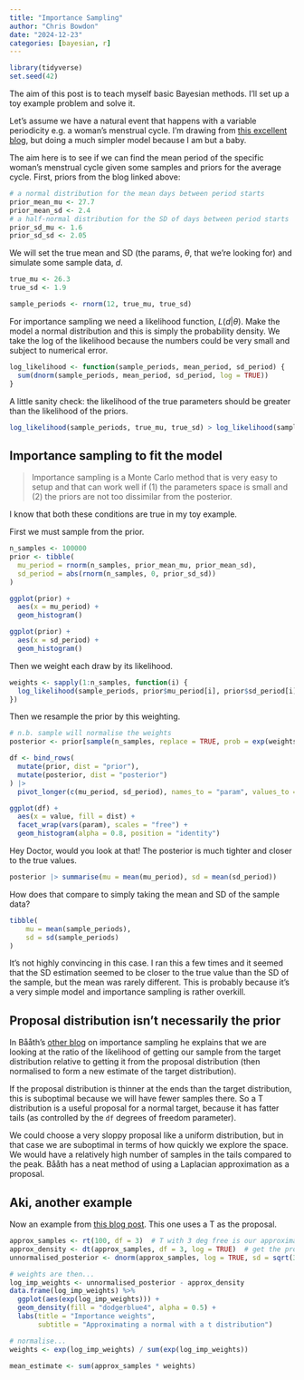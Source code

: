 ```yaml
---
title: "Importance Sampling"
author: "Chris Bowdon"
date: "2024-12-23"
categories: [bayesian, r]
---
```


```r
library(tidyverse)
set.seed(42)
```

The aim of this post is to teach myself basic Bayesian methods. I'll set up a toy example problem and solve it.

Let's assume we have a natural event that happens with a variable periodicity e.g. a woman's menstrual cycle. I'm drawing from [this excellent blog](https://www.sumsar.net/blog/2015/11/a-bayesian-model-to-calculate-whether-my-wife-is-pregnant/), but doing a much simpler model because I am but a baby.

The aim here is to see if we can find the mean period of the specific woman's menstrual cycle given some samples and priors for the average cycle. First, priors from the blog linked above:

```r
# a normal distribution for the mean days between period starts
prior_mean_mu <- 27.7
prior_mean_sd <- 2.4
# a half-normal distribution for the SD of days between period starts
prior_sd_mu <- 1.6
prior_sd_sd <- 2.05
```

We will set the true mean and SD (the params, $\theta$, that we're looking for) and simulate some sample data, $d$.

```r
true_mu <- 26.3
true_sd <- 1.9

sample_periods <- rnorm(12, true_mu, true_sd)
```

For importance sampling we need a likelihood function, $L(d|\theta)$. Make the model a normal distribution and this is simply the probability density. We take the log of the likelihood because the numbers could be very small and subject to numerical error.

```r
log_likelihood <- function(sample_periods, mean_period, sd_period) {
  sum(dnorm(sample_periods, mean_period, sd_period, log = TRUE))
}
```

A little sanity check: the likelihood of the true parameters should be greater than the likelihood of the priors.

```r
log_likelihood(sample_periods, true_mu, true_sd) > log_likelihood(sample_periods, prior_mean_mu, prior_mean_sd)
```

## Importance sampling to fit the model

> Importance sampling is a Monte Carlo method that is very easy to setup and that can work well if (1) the parameters space is small and (2) the priors are not too dissimilar from the posterior. 

I know that both these conditions are true in my toy example.

First we must sample from the prior.

```r
n_samples <- 100000
prior <- tibble(
  mu_period = rnorm(n_samples, prior_mean_mu, prior_mean_sd),
  sd_period = abs(rnorm(n_samples, 0, prior_sd_sd))
)

ggplot(prior) +
  aes(x = mu_period) +
  geom_histogram()
```

```r
ggplot(prior) +
  aes(x = sd_period) +
  geom_histogram()
```

Then we weight each draw by its likelihood.

```r
weights <- sapply(1:n_samples, function(i) {
  log_likelihood(sample_periods, prior$mu_period[i], prior$sd_period[i])
})
```

Then we resample the prior by this weighting.

```r
# n.b. sample will normalise the weights
posterior <- prior[sample(n_samples, replace = TRUE, prob = exp(weights)), ]

df <- bind_rows(
  mutate(prior, dist = "prior"),
  mutate(posterior, dist = "posterior")
) |>
  pivot_longer(c(mu_period, sd_period), names_to = "param", values_to = "value")

ggplot(df) +
  aes(x = value, fill = dist) +
  facet_wrap(vars(param), scales = "free") +
  geom_histogram(alpha = 0.8, position = "identity")
```

Hey Doctor, would you look at that! The posterior is much tighter and closer to the true values.

```r
posterior |> summarise(mu = mean(mu_period), sd = mean(sd_period))
```

How does that compare to simply taking the mean and SD of the sample data?

```r
tibble(
    mu = mean(sample_periods),
    sd = sd(sample_periods)
)
```

It's not highly convincing in this case. I ran this a few times and it seemed that the SD estimation seemed to be closer to the true value than the SD of the sample, but the mean was rarely different. This is probably because it's a very simple model and importance sampling is rather overkill.

## Proposal distribution isn't necessarily the prior

In Bååth's [other blog](https://www.sumsar.net/blog/2013/12/shaping_up_laplace_approximation/) on importance sampling he explains that we are looking at the ratio of the likelihood of getting our sample from the target distribution relative to getting it from the proposal distribution (then normalised to form a new estimate of the target distribution).

If the proposal distribution is thinner at the ends than the target distribution, this is suboptimal because we will have fewer samples there. So a T distribution is a useful proposal for a normal target, because it has fatter tails (as controlled by the `df` degrees of freedom parameter).

We could choose a very sloppy proposal like a uniform distribution, but in that case we are suboptimal in terms of how quickly we explore the space. We would have a relatively high number of samples in the tails compared to the peak. Bååth has a neat method of using a Laplacian approximation as a proposal.

## Aki, another example

Now an example from [this blog post](https://david-salazar.github.io/posts/bayesian-statistics/2020-06-27-bayesian-data-analysis-week-4-importance-sampling.html). This one uses a T as the proposal.


```r
approx_samples <- rt(100, df = 3)  # T with 3 deg free is our approximation to posterior
approx_density <- dt(approx_samples, df = 3, log = TRUE)  # get the prob density for each
unnormalised_posterior <- dnorm(approx_samples, log = TRUE, sd = sqrt(3))  # convert to actual posterior

# weights are then...
log_imp_weights <- unnormalised_posterior - approx_density
data.frame(log_imp_weights) %>% 
  ggplot(aes(exp(log_imp_weights))) +
  geom_density(fill = "dodgerblue4", alpha = 0.5) +
  labs(title = "Importance weights",
       subtitle = "Approximating a normal with a t distribution")

# normalise...
weights <- exp(log_imp_weights) / sum(exp(log_imp_weights))

mean_estimate <- sum(approx_samples * weights)
```